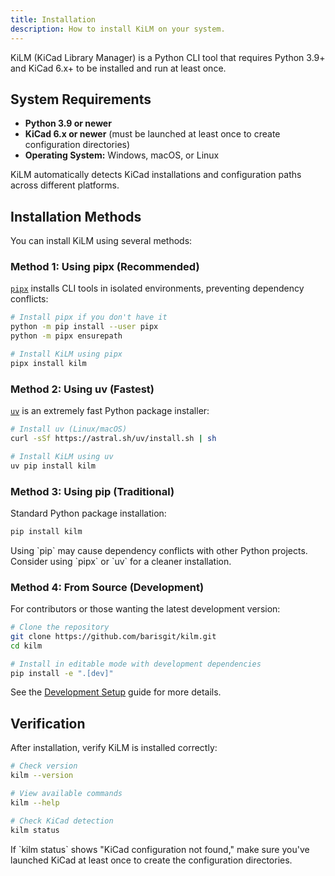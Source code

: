 ```yaml
---
title: Installation
description: How to install KiLM on your system.
---
```



KiLM (KiCad Library Manager) is a Python CLI tool that requires Python 3.9+ and KiCad 6.x+ to be installed and run at least once.

## System Requirements

- **Python 3.9 or newer**
- **KiCad 6.x or newer** (must be launched at least once to create configuration directories)
- **Operating System:** Windows, macOS, or Linux

<Aside type="note">
KiLM automatically detects KiCad installations and configuration paths across different platforms.
</Aside>

## Installation Methods

You can install KiLM using several methods:

### Method 1: Using pipx (Recommended)

[`pipx`](https://pypa.github.io/pipx/) installs CLI tools in isolated environments, preventing dependency conflicts:

```bash
# Install pipx if you don't have it
python -m pip install --user pipx
python -m pipx ensurepath

# Install KiLM using pipx
pipx install kilm
```

### Method 2: Using uv (Fastest)

[`uv`](https://github.com/astral-sh/uv) is an extremely fast Python package installer:

```bash
# Install uv (Linux/macOS)
curl -sSf https://astral.sh/uv/install.sh | sh

# Install KiLM using uv
uv pip install kilm
```

### Method 3: Using pip (Traditional)

Standard Python package installation:

```bash
pip install kilm
```

<Aside type="caution">
Using `pip` may cause dependency conflicts with other Python projects. Consider using `pipx` or `uv` for a cleaner installation.
</Aside>

### Method 4: From Source (Development)

For contributors or those wanting the latest development version:

```bash
# Clone the repository
git clone https://github.com/barisgit/kilm.git
cd kilm

# Install in editable mode with development dependencies
pip install -e ".[dev]"
```

See the [Development Setup](/community/development/) guide for more details.

## Verification

After installation, verify KiLM is installed correctly:

```bash
# Check version
kilm --version

# View available commands
kilm --help

# Check KiCad detection
kilm status
```

<Aside type="tip">
If `kilm status` shows "KiCad configuration not found," make sure you've launched KiCad at least once to create the configuration directories.
</Aside>
